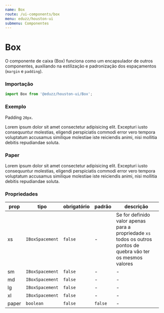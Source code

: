```yaml
---
name: Box
route: /ui-components/box
menu: eduzz/houston-ui
submenu: Componentes
---
```




# Box

O componente de caixa (Box) funciona como um encapsulador de outros componentes,
auxiliando na estilização e padronização dos espaçamentos (`margin` e `padding`).

### Importação

```js
import Box from '@eduzz/houston-ui/Box';
```

### Exemplo

Padding `20px`.

<Playground>
  <Box xs={{ padding: 20 }}>
    <div style={{ textAlign: 'center' }}>
      Lorem ipsum dolor sit amet consectetur adipisicing elit. Excepturi iusto consequuntur molestias, eligendi
      perspiciatis commodi error vero tempora voluptatum accusamus similique molestiae iste reiciendis animi, nisi
      mollitia debitis repudiandae soluta.
    </div>
  </Box>
</Playground>

### Paper

<Playground>
  <div className='bg-grey'>
    <Box xs={{ padding: 20 }} paper>
      <div style={{ textAlign: 'center' }}>
        Lorem ipsum dolor sit amet consectetur adipisicing elit. Excepturi iusto consequuntur molestias, eligendi
        perspiciatis commodi error vero tempora voluptatum accusamus similique molestiae iste reiciendis animi, nisi
        mollitia debitis repudiandae soluta.
      </div>
    </Box>
  </div>
</Playground>

### Propriedades

| prop  | tipo            | obrigatório | padrão  | descrição                                                                                                       |
| ----- | --------------- | ----------- | ------- | --------------------------------------------------------------------------------------------------------------- |
| xs    | `IBoxSpacement` | `false`     | -       | Se for definido valor apenas para a propriedade `xs` todos os outros pontos de quebra vão ter os mesmos valores |
| sm    | `IBoxSpacement` | `false`     | -       | -                                                                                                               |
| md    | `IBoxSpacement` | `false`     | -       | -                                                                                                               |
| lg    | `IBoxSpacement` | `false`     | -       | -                                                                                                               |
| xl    | `IBoxSpacement` | `false`     | -       | -                                                                                                               |
| paper | `boolean`       | `false`     | `false` | -                                                                                                               |
